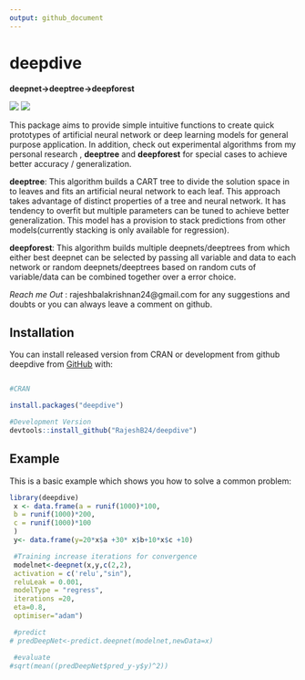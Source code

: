 ```yaml
---
output: github_document
---
```


<!-- README.md is generated from README.Rmd. Please edit that file -->





# deepdive


**deepnet->deeptree->deepforest**

<!-- badges: start -->
[![](https://www.r-pkg.org/badges/version/deepdive?color=green)](https://cran.r-project.org/package=deepdive)     [![](https://img.shields.io/badge/Dev-1.0.1-green.svg)](https://rajeshb24.github.io/deepdive/)
<!-- badges: end -->

This package aims to provide simple intuitive functions to create quick prototypes of artificial neural network or deep learning models for general purpose application. In addition, check out experimental algorithms from my personal research , **deeptree** and **deepforest** for special cases to achieve better accuracy / generalization.


**deeptree**: This algorithm builds a CART tree to divide the solution space in to leaves and fits an artificial neural network to each leaf. This approach takes advantage of distinct properties of a tree and neural network. It has tendency to overfit but multiple parameters can be tuned to achieve better generalization. This model has a provision to stack predictions from other models(currently stacking is only available for regression).

**deepforest**: This algorithm builds  multiple deepnets/deeptrees from which either best deepnet can be selected by passing all variable and data to each network or random deepnets/deeptrees based on random cuts of variable/data can be combined together over a error choice. 

*Reach me Out* : rajeshbalakrishnan24@gmail.com for any suggestions and doubts or you can always leave a comment on github.


## Installation

You can install released version from CRAN or development from github deepdive from [GitHub](https://github.com/RajeshB24/deepdive) with:
 
``` r

#CRAN

install.packages("deepdive")

#Development Version
devtools::install_github("RajeshB24/deepdive")
```

## Example

This is a basic example which shows you how to solve a common problem:

```r
library(deepdive)
 x <- data.frame(a = runif(1000)*100,
 b = runif(1000)*200,
 c = runif(1000)*100
 )
 y<- data.frame(y=20*x$a +30* x$b+10*x$c +10)

 #Training increase iterations for convergence
 modelnet<-deepnet(x,y,c(2,2),
 activation = c('relu',"sin"),
 reluLeak = 0.001,
 modelType = "regress",
 iterations =20,
 eta=0.8,
 optimiser="adam")

 #predict
# predDeepNet<-predict.deepnet(modelnet,newData=x)

 #evaluate
#sqrt(mean((predDeepNet$pred_y-y$y)^2))

 

```

